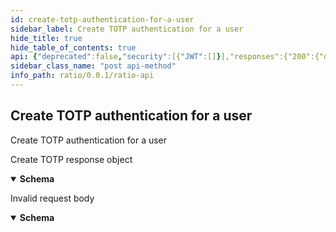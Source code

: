 ```yaml
---
id: create-totp-authentication-for-a-user
sidebar_label: Create TOTP authentication for a user
hide_title: true
hide_table_of_contents: true
api: {"deprecated":false,"security":[{"JWT":[]}],"responses":{"200":{"description":"Create TOTP response object","content":{"application/json":{"schema":{"description":"","required":["secret","qrCode","recoveryCodes","totpId"],"type":"object","properties":{"secret":{"description":"The secret to be used by the users authenticator app","type":"string"},"qrCode":{"description":"The QR code that can be scanned by the users authenticator app","type":"string"},"recoveryCodes":{"description":"The recovery codes to be used if the users authenticator app is lost","type":"string"},"totpId":{"description":"The TOTP unique identifier","type":"string"}}}}}},"400":{"description":"Invalid request body","content":{"application/json":{"schema":{"description":"","type":"object","properties":{"message":{"description":"Error message","type":"string"},"createTime":{"description":"Error creation time","type":"string"},"code":{"description":"Error code","type":"string"},"data":{"description":"Error data","type":"object"}}}}}}},"parameters":[],"tags":["Auth"],"description":"Create TOTP authentication for a user","method":"post","path":"/auth/totp","servers":[{"url":"http://localhost:3001","description":"Local server"}],"securitySchemes":{"JWT":{"type":"http","scheme":"bearer","bearerFormat":"JWT"}},"info":{"title":"Ratio API","description":"API endpoints and models for using the Ratio service","contact":{"name":"API Support","url":"https://help.ratio.me","email":"support@ratio.me"},"termsOfService":"http://developer.ratio.me/terms/","version":"0.0.1"},"postman":{"name":"Create TOTP authentication for a user","description":{"type":"text/plain"},"url":{"path":["auth","totp"],"host":["{{baseUrl}}"],"query":[],"variable":[]},"header":[{"key":"Accept","value":"application/json"}],"method":"POST","auth":{"type":"bearer","bearer":[{"type":"any","value":"<Bearer Token>","key":"token"}]}}}
sidebar_class_name: "post api-method"
info_path: ratio/0.0.1/ratio-api
---
```



## Create TOTP authentication for a user



Create TOTP authentication for a user

<div><ApiTabs><TabItem label={"200"} value={"200"}><div>

Create TOTP response object

</div><div><MimeTabs groupId={"mime-type"}><TabItem label={"application/json"} value={"application/json"}><SchemaTabs groupId={"schema-tabs"}><TabItem label={"Schema"} value={"Schema"}><details style={{}} data-collapsed={false} open={true}><summary style={{"textAlign":"left"}}><strong>Schema</strong></summary><div style={{"textAlign":"left","marginLeft":"1rem"}}></div><ul style={{"marginLeft":"1rem"}}><SchemaItem collapsible={false} name={"secret"} required={false} schemaDescription={"The secret to be used by the users authenticator app"} schemaName={"string"} qualifierMessage={undefined} defaultValue={undefined}></SchemaItem><SchemaItem collapsible={false} name={"qrCode"} required={false} schemaDescription={"The QR code that can be scanned by the users authenticator app"} schemaName={"string"} qualifierMessage={undefined} defaultValue={undefined}></SchemaItem><SchemaItem collapsible={false} name={"recoveryCodes"} required={false} schemaDescription={"The recovery codes to be used if the users authenticator app is lost"} schemaName={"string"} qualifierMessage={undefined} defaultValue={undefined}></SchemaItem><SchemaItem collapsible={false} name={"totpId"} required={false} schemaDescription={"The TOTP unique identifier"} schemaName={"string"} qualifierMessage={undefined} defaultValue={undefined}></SchemaItem></ul></details></TabItem><TabItem label={"Example (from schema)"} value={"Example (from schema)"}><ResponseSamples responseExample={"{\n  \"secret\": \"string\",\n  \"qrCode\": \"string\",\n  \"recoveryCodes\": \"string\",\n  \"totpId\": \"string\"\n}"} language={"json"}></ResponseSamples></TabItem></SchemaTabs></TabItem></MimeTabs></div></TabItem><TabItem label={"400"} value={"400"}><div>

Invalid request body

</div><div><MimeTabs groupId={"mime-type"}><TabItem label={"application/json"} value={"application/json"}><SchemaTabs groupId={"schema-tabs"}><TabItem label={"Schema"} value={"Schema"}><details style={{}} data-collapsed={false} open={true}><summary style={{"textAlign":"left"}}><strong>Schema</strong></summary><div style={{"textAlign":"left","marginLeft":"1rem"}}></div><ul style={{"marginLeft":"1rem"}}><SchemaItem collapsible={false} name={"message"} required={false} schemaDescription={"Error message"} schemaName={"string"} qualifierMessage={undefined} defaultValue={undefined}></SchemaItem><SchemaItem collapsible={false} name={"createTime"} required={false} schemaDescription={"Error creation time"} schemaName={"string"} qualifierMessage={undefined} defaultValue={undefined}></SchemaItem><SchemaItem collapsible={false} name={"code"} required={false} schemaDescription={"Error code"} schemaName={"string"} qualifierMessage={undefined} defaultValue={undefined}></SchemaItem><SchemaItem collapsible={false} name={"data"} required={false} schemaDescription={"Error data"} schemaName={"object"} qualifierMessage={undefined} defaultValue={undefined}></SchemaItem></ul></details></TabItem><TabItem label={"Example (from schema)"} value={"Example (from schema)"}><ResponseSamples responseExample={"{\n  \"message\": \"string\",\n  \"createTime\": \"string\",\n  \"code\": \"string\",\n  \"data\": {}\n}"} language={"json"}></ResponseSamples></TabItem></SchemaTabs></TabItem></MimeTabs></div></TabItem></ApiTabs></div>